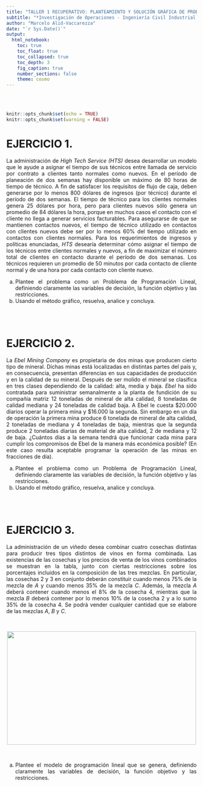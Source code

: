```yaml
---
title: "TALLER 1 RECUPERATIVO: PLANTEAMIENTO Y SOLUCIÓN GRÁFICA DE PROBLEMAS DE PROGRAMACIÓN LINEAL"
subtitle: "*Investigación de Operaciones - Ingeniería Civil Industrial - ADVANCE*"
author: "Marcelo Alid-Vaccarezza"
date: "`r Sys.Date()`"
output:
  html_notebook:
    toc: true
    toc_float: true
    toc_collapsed: true
    toc_depth: 3
    fig_caption: true
    number_sections: false
    theme: cosmo
---
```


<div style="text-align: justify">
<br>
<br>


```r
knitr::opts_chunk$set(echo = TRUE)
knitr::opts_chunk$set(warning = FALSE)
```

# **EJERCICIO 1.** 
La administración de _High Tech Service (HTS)_ desea desarrollar un modelo que le ayude a asignar el tiempo de sus técnicos entre llamada de servicio por contrato a clientes tanto normales como nuevos. En el período de planeación de dos semanas hay disponible un máximo de $80$ horas de tiempo de técnico. A fin de satisfacer los requisitos de flujo de caja, deben generarse por lo menos $800$ dólares de ingresos (por técnico) durante el período de dos semanas. El tiempo de técnico para los clientes normales genera $25$ dólares por hora, pero para clientes nuevos sólo genera un promedio de $84$ dólares la hora, porque en muchos casos el contacto con el cliente no llega a generar servicios facturables. Para asegurarse de que se mantienen contactos nuevos, el tiempo de técnico utilizado en contactos con clientes nuevos debe ser por lo menos $60\%$ del tiempo utilizado en contactos con clientes normales. Para los requerimientos de ingresos y políticas enunciadas, _HTS_ desearía determinar cómo asignar el tiempo de los técnicos entre clientes normales y nuevos, a fin de maximizar el número total de clientes en contacto durante el período de dos semanas. Los técnicos requieren un promedio de $50$ minutos por cada contacto de cliente normal y de una hora por cada contacto con cliente nuevo.

(a) Plantee el problema como un Problema de Programación Lineal, definiendo claramente las variables de decisión, la función objetivo y las restricciones.  
(b) Usando el método gráfico, resuelva, analice y concluya. 

<br>
<br>

# **EJERCICIO 2.** 
La _Ebel Mining Company_ es propietaria de dos minas que producen cierto tipo de mineral. Dichas minas está localizadas en distintas partes del país y, en consecuencia, presentan diferencias en sus capacidades de producción y en la calidad de su mineral. Después de ser molido el mineral se clasifica en tres clases dependiendo de la calidad: alta, media y baja. _Ebel_ ha sido contratada para suministrar semanalmente a la planta de fundición de su compañía matriz $12$ toneladas de mineral de alta calidad, $8$ toneladas de calidad mediana y $24$ toneladas de calidad baja. A Ebel le cuesta $\$ 20.000$ diarios operar la primera mina y $\$ 16.000$ la segunda. Sin embargo en un día de operación la primera mina produce $6$ tonelada de mineral de alta calidad, $2$ toneladas de mediana y $4$ toneladas de baja, mientras que la segunda produce $2$ toneladas diarias de material de alta calidad, $2$ de mediana y $12$ de baja. ¿Cuántos días a la semana tendrá que funcionar cada mina para cumplir los compromisos de Ebel de la manera más económica posible? (En este caso resulta aceptable programar la operación de las minas en fracciones de día).


(a) Plantee el problema como un Problema de Programación Lineal, definiendo claramente las variables de decisión, la función objetivo y las restricciones.    
(b) Usando el método gráfico, resuelva, analice y concluya.

<br>
<br>

# **EJERCICIO 3.** 
La administración de un viñedo desea combinar cuatro cosechas distintas para producir tres tipos distintos de vinos en forma combinada. Las existencias de las cosechas y los precios de venta de los vinos combinados se muestran en la tabla, junto con ciertas restricciones sobre los porcentajes incluidos en la composición de las tres mezclas. En particular, las cosechas $2$ y $3$ en conjunto deberán constituir cuando menos $75\%$ de la mezcla de $A$ y cuando menos $35\%$ de la mezcla $C$. Además, la mezcla $A$ deberá contener cuando menos el $8\%$ de la cosecha $4$, mientras que la mezcla $B$ deberá contener por lo menos $10\%$ de la cosecha $2$ y a lo sumo $35\%$ de la cosecha $4$. Se podrá vender cualquier cantidad que se elabore de las mezclas $A$, $B$ y $C$.

<br>
<center>

![](Figura_1_Problema_3_Taller_1_Recuperativo_Planteamiento_Solucion_Grafica_de_Problemas_de_Programacion_Lineal.png ""){height="300px" width="500px"}

</center>
<br>

(a) Plantee el modelo de programación lineal que se genera, definiendo claramente las variables de decisión, la función objetivo y las restricciones.


